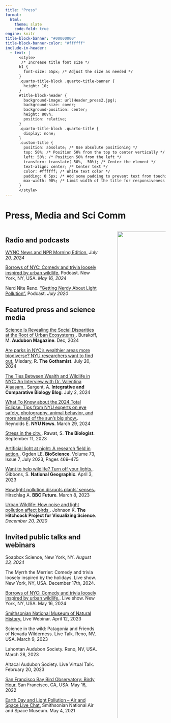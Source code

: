 ```yaml
---
title: "Press"
format:
  html:
    theme: slate
    code-fold: true
engine: knitr
title-block-banner: "#00000000"
title-block-banner-color: "#ffffff"
include-in-header:
  - text: |
      <style>
       /* Increase title font size */
      h1 {
        font-size: 55px; /* Adjust the size as needed */
      }
      .quarto-title-block .quarto-title-banner {
        height: 10;
      }
      #title-block-header {
        background-image: url(Header_press2.jpg);
        background-size: cover;
        background-position: center;
        height: 80vh;
        position: relative;   
      }
      .quarto-title-block .quarto-title {
        display: none;
      }
      .custom-title {
        position: absolute; /* Use absolute positioning */
        top: 50%; /* Position 50% from the top to center vertically */
        left: 50%; /* Position 50% from the left */
        transform: translate(-50%, -50%); /* Center the element */
        text-align: center; /* Center text */
        color: #ffffff; /* White text color */
        padding: 0 5px; /* Add some padding to prevent text from touching the edges */
        max-width: 90%; /* Limit width of the title for responsiveness */
      }
      </style>
---
```


::: custom-title
<h1><strong>Press, Media and Sci Comm</strong></h1>
:::

::: column-page
::: columns
::: {.column width="63%"}
::: {style="line-height: 1.2;"}
## **Radio and podcasts**

[WYNC News and NPR Morning Edition.](https://gothamist.com/news/are-parks-in-nycs-wealthier-areas-more-biodiverse-nyu-researchers-want-to-find-out) *July 20, 2024*\

[Borrows of NYC: Comedy and trivia loosely inspired by urban wildlife.](https://open.spotify.com/episode/4jXGzACTpnUDfxk8W54LlD?si=986bc37ee4274299) Podcast. New York, NY, USA. *May 16, 2024*\

Nerd Nite Reno. ["Getting Nerdy About Light Pollution".](https://open.spotify.com/episode/3KQRv1Np7VInFDItRYNgfT?si=da6q9QWZS628t4DprPN5ag) Podcast. *July 2020*

## **Featured press and science media**

[Science Is Revealing the Social Disparities at the Root of Urban Ecosystems.](https://www.audubon.org/magazine/science-revealing-social-disparities-root-urban-ecosystems). Burakoff, M. **Audubon Magazine**. Dec, 2024\

[Are parks in NYC's wealthier areas more biodiverse? NYU researchers want to find out.](https://gothamist.com/news/are-parks-in-nycs-wealthier-areas-more-biodiverse-nyu-researchers-want-to-find-out) Misdary, R. **The Gothamist**. July 20, 2024\

[The Ties Between Wealth and Wildlife in NYC: An Interview with Dr. Valentina Alaasam.](https://integrativeandcomparativebiology.wordpress.com/2024/07/02/the-ties-between-wealth-and-wildlife-in-nyc-an-interview-with-dr-valentina-alaasam/). Sargent, A. **Integrative and Comparative Biology Blog**. July 2, 2024\

[What To Know about the 2024 Total Eclipse: Tips from NYU experts on eye safety, photography, animal behavior, and more ahead of the sun's big show.](https://www.nyu.edu/about/news-publications/news/2024/march/eclipse-guide-2024.html). Reynolds E. **NYU News**. March 29, 2024\

[Stress in the city.](https://thebiologist.rsb.org.uk/biologist-features/stress-in-the-city). Rawat, S.  **The Biologist**. September 11, 2023\

[Artificial light at night: A research field in action.](https://doi.org/10.1093/biosci/biad058). Ogden LE. **BioScience**. Volume 73, Issue 7, July 2023, Pages 469--475\

[Want to help wildlife? Turn off your lights.](https://www.nationalgeographic.com/environment/article/light-pollution-how-to-help-wildlife). Gibbons, S.  **National Geographic**. April 3, 2023\

[How light pollution disrupts plants' senses.](https://www.bbc.com/future/article/20230308-how-light-pollution-disrupts-plants-senses). Hirschlag A. **BBC Future**. March 8, 2023\

[Urban Wildlife: How noise and light pollution affect birds.](https://hitchcockproject.org/research-on-bird-stress-responses/). Johnson K. **The Hitchcock Project for Visualizing Science**. *December 20, 2020*

## **Invited public talks and webinars**

Soapbox Science, New York, NY. *August 23, 2024*\

The Myrrh the Merrier: Comedy and trivia loosely inspired by the holidays. Live show. New York, NY, USA. December 17th, 2024. 

[Borrows of NYC: Comedy and trivia loosely inspired by urban wildlife.](https://open.spotify.com/episode/4jXGzACTpnUDfxk8W54LlD?si=986bc37ee4274299). Live show. New York, NY, USA. May 16, 2024\

[Smithsonian National Museum of Natural History.](https://naturalhistory.si.edu/events/events-adults/video-webinars-outbreak-epidemics-connected-world/lights-out-effects-light-pollution-bird-health) Live Webinar. April 12, 2023\

Science in the wild: Patagonia and Friends of Nevada Wilderness. Live Talk. Reno, NV, USA. March 9, 2023\

Lahontan Audubon Society. Reno, NV, USA. March 28, 2023\

Altacal Audubon Society. Live Virtual Talk. February 20, 2023\

[San Francisco Bay Bird Observatory: Birdy Hour.](https://www.youtube.com/watch?v=XD5D8KV5ijU) San Francisco, CA, USA. May 16, 2022\

[Earth Day and Light Pollution -- Air and Space Live Chat.](https://www.youtube.com/watch?v=C4Ox5N8kOMk) Smithsonian National Air and Space Museum. May 4, 2021
:::
:::

::: {.column width="2%"}
<!-- empty column to create gap -->
:::

::: {.column width="35%"}
::: {style="text-align: center;"}
<img src="press1.jpg" style="width: 100%; margin: 0 10px;"/>
:::

::: {style="text-align: center;"}
<img src="press2.png" style="width: 100%; margin: 0 10px;"/>
:::

::: {style="text-align: center;"}
<img src="press3.png" style="width: 100%; margin: 0 10px;"/>
:::

::: {style="text-align: center;"}
<img src="press4.png" style="width: 100%; margin: 0 10px;"/>
:::
:::
:::
:::
